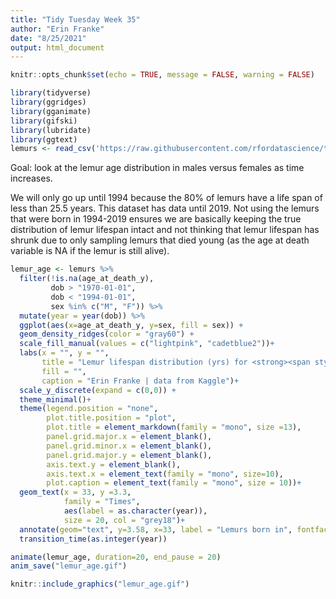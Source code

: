 ```yaml
---
title: "Tidy Tuesday Week 35"
author: "Erin Franke"
date: "8/25/2021"
output: html_document
---
```


```r
knitr::opts_chunk$set(echo = TRUE, message = FALSE, warning = FALSE)
```

```r
library(tidyverse)
library(ggridges)
library(gganimate)     
library(gifski)  
library(lubridate)
library(ggtext)
lemurs <- read_csv('https://raw.githubusercontent.com/rfordatascience/tidytuesday/master/data/2021/2021-08-24/lemur_data.csv')
```

Goal: look at the lemur age distribution in males versus females as time increases. 

We will only go up until 1994 because the 80% of lemurs have a life span of less than 25.5 years. This dataset has data until 2019. Not using the lemurs that were born in 1994-2019 ensures we are basically keeping the true distribution of lemur lifespan intact and not thinking that lemur lifespan has shrunk due to only sampling lemurs that died young (as the age at death variable is NA if the lemur is still alive).

```r
lemur_age <- lemurs %>%
  filter(!is.na(age_at_death_y), 
         dob > "1970-01-01", 
         dob < "1994-01-01",
         sex %in% c("M", "F")) %>%
  mutate(year = year(dob)) %>%
  ggplot(aes(x=age_at_death_y, y=sex, fill = sex)) +
  geom_density_ridges(color = "gray60") +
  scale_fill_manual(values = c("lightpink", "cadetblue2"))+
  labs(x = "", y = "", 
       title = "Lemur lifespan distribution (yrs) for <strong><span style='color:cadetblue2'>male</span></strong></b> vs. <strong><span style='color:lightpink'>female</span></strong></b> lemurs",
       fill = "",
       caption = "Erin Franke | data from Kaggle")+
  scale_y_discrete(expand = c(0,0)) +
  theme_minimal()+
  theme(legend.position = "none",
        plot.title.position = "plot", 
        plot.title = element_markdown(family = "mono", size =13),
        panel.grid.major.x = element_blank(), 
        panel.grid.minor.x = element_blank(),
        panel.grid.major.y = element_blank(),
        axis.text.y = element_blank(), 
        axis.text.x = element_text(family = "mono", size=10), 
        plot.caption = element_text(family = "mono", size = 10))+
  geom_text(x = 33, y =3.3,
            family = "Times",  
            aes(label = as.character(year)),  
            size = 20, col = "grey18")+
  annotate(geom="text", y=3.58, x=33, label = "Lemurs born in", fontface = "bold", cex=5)+
  transition_time(as.integer(year))

animate(lemur_age, duration=20, end_pause = 20)
anim_save("lemur_age.gif")
```

```r
knitr::include_graphics("lemur_age.gif")
```